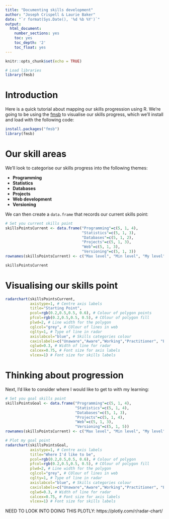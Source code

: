 ```yaml
---
title: "Documenting skills development"
author: "Joseph Crispell & Laurie Baker"
date: "`r format(Sys.Date(), '%d %b %Y')`"
output:
  html_document:
    number_sections: yes
    toc: yes
    toc_depth: '2'
    toc_float: yes
---
```


```r
knitr::opts_chunk$set(echo = TRUE)
```

```r
# Load libraries
library(fmsb)
```

# Introduction

Here is a quick tutorial about mapping our skills progression using R. We're going to be using the [fmsb]() to visualise our skills progress, which we'll install and load with the following code:

```r
install.packages("fmsb")
library(fmsb)
```

# Our skill areas

We'll look to categorise our skills progress into the following themes:

- **Programming**
- **Statistics**
- **Databases**
- **Projects**
- **Web development**
- **Versioning**

We can then create a `data.frame` that records our current skills point:

```r
# Set you current skills point
skillsPointsCurrent <- data.frame("Programming"=c(5, 1, 4), 
                                  "Statistics"=c(5, 1, 3),
                                  "Databases"=c(5, 1, 2),
                                  "Projects"=c(5, 1, 3),
                                  "Web"=c(5, 1, 3),
                                  "Versioning"=c(5, 1, 3))
rownames(skillsPointsCurrent) <- c("Max level", "Min level", "My level")

skillsPointsCurrent
```

# Visualising our skills point

```r
radarchart(skillsPointsCurrent, 
           axistype=1, # Centre axis labels
           title="Starting Point",
           pcol=rgb(0.2,0.5,0.5, 0.6), # Colour of polygon points
           pfcol=rgb(0.2,0.5,0.5, 0.5), # COlour of polygon fill
           plwd=2, # Line width for the polygon
           cglcol="grey", # COlour of lines in web
           cglty=1, # Type of line in radar
           axislabcol="blue", # Skills categories colour
           caxislabels=c("Unaware","Aware","Working","Practitioner", "Expert"), # Skills categories
           cglwd=0.3, # Width of line for radar
           calcex=0.75, # Font size for axis labels
           vlcex=1) # Font size for skills labels
```


# Thinking about progression

Next, I'd like to consider where I would like to get to with my learning:

```r
# Set you goal skills point
skillsPointsGoal <- data.frame("Programming"=c(5, 1, 4), 
                               "Statistics"=c(5, 1, 4),
                               "Databases"=c(5, 1, 3),
                               "Projects"=c(5, 1, 4),
                               "Web"=c(5, 1, 3),
                               "Versioning"=c(5, 1, 5))
rownames(skillsPointsCurrent) <- c("Max level", "Min level", "My level")

# Plot my goal point
radarchart(skillsPointsGoal, 
           axistype=1, # Centre axis labels
           title="Where I'd like to be",
           pcol=rgb(0.2,0.5,0.5, 0.6), # Colour of polygon
           pfcol=rgb(0.2,0.5,0.5, 0.5), # COlour of polygon fill
           plwd=2, # Line width for the polygon
           cglcol="grey", # COlour of lines in web
           cglty=1, # Type of line in radar
           axislabcol="blue", # Skills categories colour
           caxislabels=c("Unaware","Aware","Working","Practitioner", "Expert"), # Skills categories
           cglwd=0.3, # Width of line for radar
           calcex=0.75, # Font size for axis labels
           vlcex=1) # Font size for skills labels
```

NEED TO LOOK INTO DOING THIS PLOTLY: https://plotly.com/r/radar-chart/